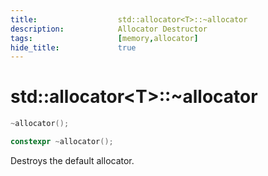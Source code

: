 ```yaml
---
title:                  std::allocator<T>::~allocator
description:            Allocator Destructor
tags:                   [memory,allocator]
hide_title:             true
---
```


# std::allocator&lt;T>::~allocator
```cpp title="Untill C++20"
~allocator();
```
```cpp title="Since C++20"
constexpr ~allocator();
```

Destroys the default allocator.
